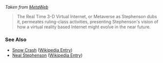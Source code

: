 ''Taken from [http://www.metaweb.com/wiki/wiki.phtml?title=Metaverse MetaWeb]''

<blockquote>The Real Time 3-D Virtual Internet, or Metaverse as Stephenson dubs it, permeates ruling-class activities, presenting Stephenson's vision of how a virtual reality based Internet might evolve in the near future.</blockquote>

{{stub}}

===See Also===
*[[Snow Crash]] ([[w:Snow Crash|Wikipedia Entry]])
*[[Neal Stephenson]] ([[w:Neal Stephenson|Wikipedia Entry]])